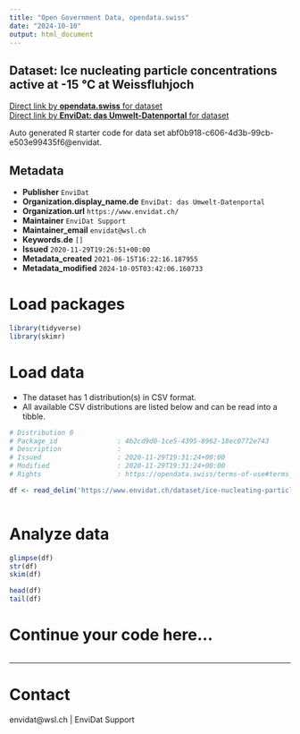 ```yaml
---
title: "Open Government Data, opendata.swiss"
date: "2024-10-10"
output: html_document
---
```


## Dataset: Ice nucleating particle concentrations active at -15 °C at Weissfluhjoch



[Direct link by **opendata.swiss** for dataset](https://opendata.swiss/de/dataset/ice-nucleating-particle-concentrations-active-at-15-c-at-weissfluhjoch)<br>
[Direct link by **EnviDat: das Umwelt-Datenportal** for dataset](https://www.envidat.ch/#/metadata/ice-nucleating-particle-concentrations-active-at-15-c-at-weissfluhjoch)

Auto generated R starter code for data set abf0b918-c606-4d3b-99cb-e503e99435f6@envidat.

## Metadata

- **Publisher** `EnviDat`
- **Organization.display_name.de** `EnviDat: das Umwelt-Datenportal`
- **Organization.url** `https://www.envidat.ch/`
- **Maintainer** `EnviDat Support`
- **Maintainer_email** `envidat@wsl.ch`
- **Keywords.de** `[]`
- **Issued** `2020-11-29T19:26:51+00:00`
- **Metadata_created** `2021-06-15T16:22:16.187955`
- **Metadata_modified** `2024-10-05T03:42:06.160733`


# Load packages

```r

library(tidyverse)
library(skimr)

```

# Load data

-   The dataset has 1 distribution(s) in CSV format.
-   All available CSV distributions are listed below and can be read into a tibble.

```r

# Distribution 0
# Package_id               : 4b2cd9d0-1ce5-4395-8962-18ec0772e743
# Description              : 
# Issued                   : 2020-11-29T19:31:24+00:00
# Modified                 : 2020-11-29T19:31:24+00:00
# Rights                   : https://opendata.swiss/terms-of-use#terms_by

df <- read_delim('https://www.envidat.ch/dataset/ice-nucleating-particle-concentrations-active-at-15-c-at-weissfluhjoch/resource/28c08311-01f4-4245-a139-f867cfe69677')



```

# Analyze data

```r

glimpse(df)
str(df)
skim(df)

head(df)
tail(df)

```

# Continue your code here...

```r

```

------------------------------------------------------------------------

# Contact

envidat@wsl.ch | EnviDat Support
